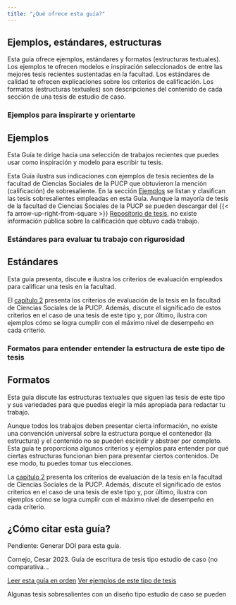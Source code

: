 ```yaml
---
title: "¿Qué ofrece esta guía?"
---
```


## Ejemplos, estándares, estructuras

Esta guía ofrece ejemplos, estándares y formatos (estructuras textuales). Los ejemplos te ofrecen modelos e inspiración seleccionados de entre las mejores tesis recientes sustentadas en la facultad. Los estándares de calidad te ofrecen explicaciones sobre los criterios de calificación. Los formatos (estructuras textuales) son descripciones del contenido de cada sección de una tesis de estudio de caso.

### Ejemplos para inspirarte y orientarte

::: callout-tip
## Ejemplos

Esta Guía te dirige hacia una selección de trabajos recientes que puedes usar como inspiración y modelo para escribir tu tesis.
:::

Esta Guía ilustra sus indicaciones con ejemplos de tesis recientes de la facultad de Ciencias Sociales de la PUCP que obtuvieron la mención (calificación) de sobresaliente. En la sección [Ejemplos](/ej/tipo.qmd) se listan y clasifican las tesis sobresalientes empleadas en esta Guía. Aunque la mayoría de tesis de la facultad de Ciencias Sociales de la PUCP se pueden descargar del {{< fa arrow-up-right-from-square >}} [Repositorio de tesis](https://repositorio.pucp.edu.pe/index/handle/123456789/9120), no existe información pública sobre la calificación que obtuvo cada trabajo.

### Estándares para evaluar tu trabajo con rigurosidad

::: callout-tip
## Estándares

Esta guía presenta, discute e ilustra los criterios de evaluación empleados para calificar una tesis en la facultad.
:::

El [capítulo 2](/caso/02-caso.qmd) presenta los criterios de evaluación de la tesis en la facultad de Ciencias Sociales de la PUCP. Además, discute el significado de estos criterios en el caso de una tesis de este tipo y, por último, ilustra con ejemplos cómo se logra cumplir con el máximo nivel de desempeño en cada criterio.

### Formatos para entender entender la estructura de este tipo de tesis

::: callout-tip
## Formatos

Esta guía discute las estructuras textuales que siguen las tesis de este tipo y sus variedades para que puedas elegir la más apropiada para redactar tu trabajo.
:::

Aunque todos los trabajos deben presentar cierta información, no existe una convención universal sobre la estructura porque el contenedor (la estructura) y el contenido no se pueden escindir y abstraer por completo. Esta guía te proporciona algunos criterios y ejemplos para entender por qué ciertas estructuras funcionan bien para presentar ciertos contenidos. De ese modo, tu puedes tomar tus elecciones.

La [capítulo 2](/caso/02-caso.qmd) presenta los criterios de evaluación de la tesis en la facultad de Ciencias Sociales de la PUCP. Además, discute el significado de estos criterios en el caso de una tesis de este tipo y, por último, ilustra con ejemplos cómo se logra cumplir con el máximo nivel de desempeño en cada criterio.

## ¿Cómo citar esta guía?

Pendiente: Generar DOI para esta guía.

Cornejo, Cesar 2023. Guía de escritura de tesis tipo estudio de caso (no comparativa...

<p class="buttons" style="text-align:center;">

[<i class="bi bi-list-check"></i> Leer esta guía en orden](/caso/01-caso.qmd){.btn .btn-danger} [<i class="bi bi-arrow-up-right-square"></i> Ver ejemplos de este tipo de tesis](/ej/tipo.qmd){.btn .btn-danger}

</p>

Algunas tesis sobresalientes con un diseño tipo estudio de caso se pueden

